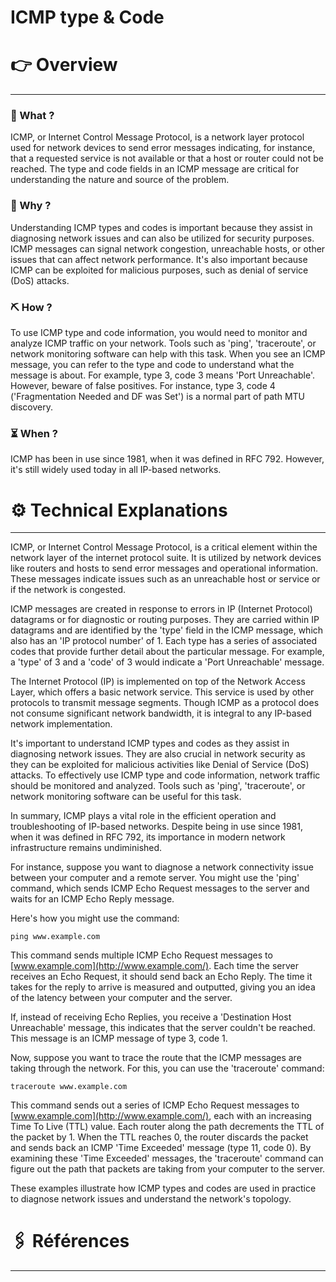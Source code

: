 # ICMP type & Code


# 👉 Overview

---

### 👀 What ?

ICMP, or Internet Control Message Protocol, is a network layer protocol used for network devices to send error messages indicating, for instance, that a requested service is not available or that a host or router could not be reached. The type and code fields in an ICMP message are critical for understanding the nature and source of the problem.


### 🧐 Why ?

Understanding ICMP types and codes is important because they assist in diagnosing network issues and can also be utilized for security purposes. ICMP messages can signal network congestion, unreachable hosts, or other issues that can affect network performance. It's also important because ICMP can be exploited for malicious purposes, such as denial of service (DoS) attacks.


### ⛏️ How ?

To use ICMP type and code information, you would need to monitor and analyze ICMP traffic on your network. Tools such as 'ping', 'traceroute', or network monitoring software can help with this task. When you see an ICMP message, you can refer to the type and code to understand what the message is about. For example, type 3, code 3 means 'Port Unreachable'. However, beware of false positives. For instance, type 3, code 4 ('Fragmentation Needed and DF was Set') is a normal part of path MTU discovery.


### ⏳ When ?

ICMP has been in use since 1981, when it was defined in RFC 792. However, it's still widely used today in all IP-based networks.


# ⚙️ Technical Explanations

---

ICMP, or Internet Control Message Protocol, is a critical element within the network layer of the internet protocol suite. It is utilized by network devices like routers and hosts to send error messages and operational information. These messages indicate issues such as an unreachable host or service or if the network is congested.

ICMP messages are created in response to errors in IP (Internet Protocol) datagrams or for diagnostic or routing purposes. They are carried within IP datagrams and are identified by the 'type' field in the ICMP message, which also has an 'IP protocol number' of 1. Each type has a series of associated codes that provide further detail about the particular message. For example, a 'type' of 3 and a 'code' of 3 would indicate a 'Port Unreachable' message.

The Internet Protocol (IP) is implemented on top of the Network Access Layer, which offers a basic network service. This service is used by other protocols to transmit message segments. Though ICMP as a protocol does not consume significant network bandwidth, it is integral to any IP-based network implementation.

It's important to understand ICMP types and codes as they assist in diagnosing network issues. They are also crucial in network security as they can be exploited for malicious activities like Denial of Service (DoS) attacks. To effectively use ICMP type and code information, network traffic should be monitored and analyzed. Tools such as 'ping', 'traceroute', or network monitoring software can be useful for this task.

In summary, ICMP plays a vital role in the efficient operation and troubleshooting of IP-based networks. Despite being in use since 1981, when it was defined in RFC 792, its importance in modern network infrastructure remains undiminished.

For instance, suppose you want to diagnose a network connectivity issue between your computer and a remote server. You might use the 'ping' command, which sends ICMP Echo Request messages to the server and waits for an ICMP Echo Reply message.

Here's how you might use the command:

```
ping www.example.com

```

This command sends multiple ICMP Echo Request messages to [www.example.com](http://www.example.com/). Each time the server receives an Echo Request, it should send back an Echo Reply. The time it takes for the reply to arrive is measured and outputted, giving you an idea of the latency between your computer and the server.

If, instead of receiving Echo Replies, you receive a 'Destination Host Unreachable' message, this indicates that the server couldn't be reached. This message is an ICMP message of type 3, code 1.

Now, suppose you want to trace the route that the ICMP messages are taking through the network. For this, you can use the 'traceroute' command:

```
traceroute www.example.com

```

This command sends out a series of ICMP Echo Request messages to [www.example.com](http://www.example.com/), each with an increasing Time To Live (TTL) value. Each router along the path decrements the TTL of the packet by 1. When the TTL reaches 0, the router discards the packet and sends back an ICMP 'Time Exceeded' message (type 11, code 0). By examining these 'Time Exceeded' messages, the 'traceroute' command can figure out the path that packets are taking from your computer to the server.

These examples illustrate how ICMP types and codes are used in practice to diagnose network issues and understand the network's topology.

# 🖇️ Références

---